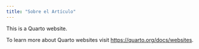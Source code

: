 ```yaml
---
title: "Sobre el Artículo"
---
```


This is a Quarto website.

To learn more about Quarto websites visit <https://quarto.org/docs/websites>.

